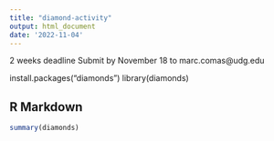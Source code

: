 ```yaml
---
title: "diamond-activity"
output: html_document
date: '2022-11-04'
---
```

2 weeks deadline
Submit by November 18 to marc.comas@udg.edu

install.packages("diamonds")
library(diamonds)

## R Markdown

```r
summary(diamonds)
```
